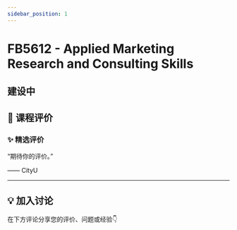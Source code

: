 ```yaml
---
sidebar_position: 1
---
```



# FB5612 - Applied Marketing Research and Consulting Skills

## 建设中

## **💬 课程评价**

### ✨ **精选评价**
<div className={commentStyles.commentBox}>
    <p className={commentStyles.commentText}>
        “期待你的评价。”
    </p>
    <p className={commentStyles.commentAuthor}>—— CityU</p>
</div>

---

## **💡 加入讨论**

在下方评论分享您的评价、问题或经验👇
<Utterances />
